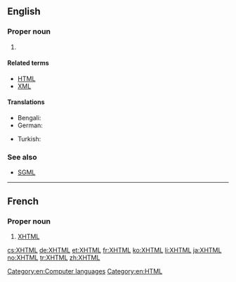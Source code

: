 ==English==
{{wikipedia}}

===Proper noun===
{{en-proper noun|?}}

# {{initialism of|{{w|Extensible Hypertext Markup Language}}|dot=|lang=en}} {{gloss|a reformulation of [[HTML]] as an [[XML]] application.}}

====Related terms====
* [[HTML]]
* [[XML]]

====Translations====
{{trans-top|XHTML}}
* Bengali: {{t|bn|এক্সএইচটিএমএল|tr=eks-eic-ţi-em-el|sc=Beng}}
* German: {{t+|de|XHTML|n}}
{{trans-mid}}
* Turkish: {{t+|tr|XHTML}}
{{trans-bottom}}

===See also===
* [[SGML]]

[[Category:en:Computer languages]]
[[Category:en:HTML]]

----

==French==

===Proper noun===
{{fr-proper noun}}

# [[XHTML#English|XHTML]]

[[cs:XHTML]]
[[de:XHTML]]
[[et:XHTML]]
[[fr:XHTML]]
[[ko:XHTML]]
[[li:XHTML]]
[[ja:XHTML]]
[[no:XHTML]]
[[tr:XHTML]]
[[zh:XHTML]]